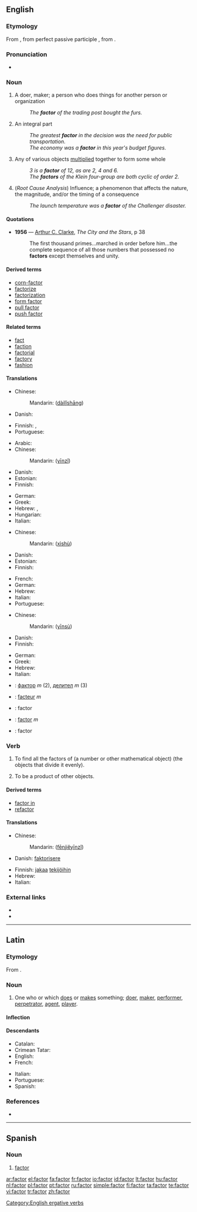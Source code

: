 {{wikipedia}}
==English==

===Etymology===
From {{etyl|la}} {{term|factor||a doer, maker, performer|lang=la}}, from perfect passive participle {{term|factus||done or made}}, from {{term|facio|faciō|do, make|lang=la}}.

===Pronunciation===
* {{audio|en-us-factor.ogg|Audio (US)}}

===Noun===
{{en-noun}}

# A doer, maker; a person who does things for another person or organization
#: ''The '''factor''' of the trading post bought the furs.''
# An integral part
#: ''The greatest '''factor''' in the decision was the need for public transportation.''
#: ''The economy was a '''factor''' in this year's budget figures.''
# {{mathematics}} Any of various objects [[multiply|multiplied]] together to form some whole
#: ''3 is a '''factor''' of 12, as are 2, 4 and 6.''
#: ''The '''factors''' of the Klein four-group are both cyclic of order 2.''
# (''Root Cause Analysis'') Influence; a phenomenon that affects the nature, the magnitude, and/or the timing of a consequence
#: ''The launch temperature was a '''factor''' of the Challenger disaster.''

====Quotations====
* '''1956''' — [[w:Arthur C. Clarke|Arthur C. Clarke]], ''The City and the Stars'', p 38
*: The first thousand primes...marched in order before him...the complete sequence of all those numbers that possessed no '''factors''' except themselves and unity.

====Derived terms====
* [[corn-factor]]
* [[factorize]]
* [[factorization]]
* [[form factor]]
* [[pull factor]]
* [[push factor]]

====Related terms====
* [[fact]]
* [[faction]]
* [[factorial]]
* [[factory]]
* [[fashion]]

====Translations====
{{trans-top|doer, maker}}
* Chinese:
*: Mandarin: {{zh-ts|[[代理]][[商]]|[[代理]][[商]]}} ([[dài]][[lǐ]][[shāng]])
* Danish: {{t+|da|agent|c}}
{{trans-mid}}
* Finnish: {{t+|fi|tekijä}}, {{t+|fi|edustaja}}
* Portuguese: {{t|pt|fator|m}}
{{trans-bottom}}

{{trans-top|integral part}}
* Arabic: {{t-|ar|عامل|m|tr=3aamil|sc=Arab}}
* Chinese:
*: Mandarin: {{zh-ts|因子|因子}} ([[yīn]][[zǐ]])
* Danish: {{t-|da|faktor|c}}
* Estonian: {{t-|et|tegur}}
* Finnish: {{t+|fi|tekijä}}
{{trans-mid}}
* German: {{t+|de|Faktor|m}}
* Greek: {{t+|el|παράγοντας|m|tr=parágontas|sc=Grek}}
* Hebrew: {{he-translation|גורם|gorém}} {{m}}, {{he-translation|חלק אינטגרלי|khelék integráli}} {{m}}
* Hungarian: {{t+|hu|tényező}}
* Italian: {{t|it|fattore|m}}
{{trans-bottom}}

{{trans-top|mathematical sense}}
* Chinese:
*: Mandarin: {{zh-ts|係數|系数}} ([[xì]][[shù]])
* Danish: {{t-|da|faktor|c}}
* Estonian: {{t-|et|tegur}}
* Finnish: {{t+|fi|tekijä}}
{{trans-mid}}
* French: {{t+|fr|facteur|m}}
* German: {{t+|de|Faktor|m}}
* Hebrew: {{he-translation|גורם|gorém}} {{m}}
* Italian: {{t|it|fattore|m}}
* Portuguese: {{t|pt|fator|m}}
{{trans-bottom}}

{{trans-top|influence}}
* Chinese:
*: Mandarin: {{zh-ts|因素|因素}} ([[yīn]][[sù]])
* Danish: {{t-|da|faktor|c}}
* Finnish: {{t+|fi|tekijä}}
{{trans-mid}}
* German: {{t+|de|Faktor|m}}
* Greek: {{t+|el|παράγοντας|m|tr=parágontas|sc=Grek}}
* Hebrew: {{he-translation|גורם|gorém}} {{m}}
* Italian: {{t|it|fattore|m}}
{{trans-bottom}}

{{checktrans-top}}
* {{ttbc|Bulgarian}}: [[фактор]] ''m'' (2), [[делител]] ''m'' (3)
* {{ttbc|French}}: [[facteur]] ''m''
{{trans-mid}}
* {{ttbc|Interlingua}}: factor
* {{ttbc|Latin}}: [[#Latin|factor]] ''m''
* {{ttbc|Spanish}}: factor
{{trans-bottom}}

===Verb===
{{en-verb}}

# {{transitive}} To find all the factors of (a number or other mathematical object) (the objects that divide it evenly).
# {{context|of a number or other mathematical object|intransitive}} To be a product of other objects.

====Derived terms====
* [[factor in]]
* [[refactor]]

====Translations====
{{trans-top|to find all factors of a number}}
* Chinese:
*: Mandarin: {{zh-ts|[[分解]][[因子]]|[[分解]][[因子]]}} ([[fēn]][[jiě]][[yīn]][[zǐ]])
* Danish: [[faktorisere]]
{{trans-mid}}
* Finnish: [[jakaa]] [[tekijä|tekijöihin]]
* Hebrew: {{he-translation|לפרק לגורמים|lefarék legormím}}
* Italian: {{t|it|fattorizzare}}
{{trans-bottom}}

===External links===
* {{R:Webster 1913}}
* {{R:Century 1911}}

[[Category:English ergative verbs]]

----

==Latin==

===Etymology===
From {{term|facio|faciō|do, make|lang=la}}.

===Noun===
{{la-noun|factor|factoris|factōris|m|third}}

# One who or which [[do]]es or [[make]]s something; [[doer]], [[maker]], [[performer]], [[perpetrator]], [[agent]], [[player]].

====Inflection====
{{la-decl-3rd|factor|factor|factor|factōr}}

====Descendants====
{{top2}}
* Catalan: {{l|ca|factor}}
* Crimean Tatar: {{l|crh|faktor}}
* English: {{l|en|factor}}
* French: {{l|fr|facteur}}
{{mid2}}
* Italian: {{l|it|fattore}}
* Portuguese: {{l|pt|factor}}
* Spanish: {{l|es|factor}}
{{bottom}}

===References===
* {{R:L&S}}

----

==Spanish==

===Noun===
{{es-noun-m|pl=factores}}

# [[factor#English|factor]]

[[ar:factor]]
[[el:factor]]
[[fa:factor]]
[[fr:factor]]
[[io:factor]]
[[id:factor]]
[[lt:factor]]
[[hu:factor]]
[[nl:factor]]
[[pl:factor]]
[[pt:factor]]
[[ru:factor]]
[[simple:factor]]
[[fi:factor]]
[[ta:factor]]
[[te:factor]]
[[vi:factor]]
[[tr:factor]]
[[zh:factor]]